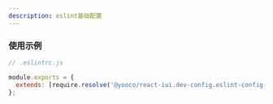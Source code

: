 ```yaml
---
description: eslint基础配置
---
```


### 使用示例

```js
// .eslintrc.js

module.exports = {
  extends: [require.resolve('@yooco/react-iui.dev-config.eslint-config-base')],
};
```
